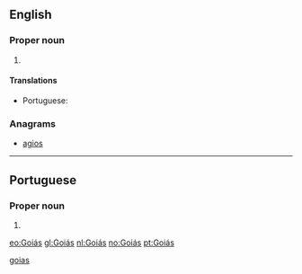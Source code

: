 ==English==
{{wikipedia}}

===Proper noun===
{{en-proper noun}}

# {{place:Brazil/state|en|capital=Goiânia|region=Center-West Region}}

====Translations====
{{trans-top|state in central-western Brazil}}
* Portuguese: {{t|pt|Goiás|m}}
{{trans-mid}}
{{trans-bottom}}

===Anagrams===
* [[agios#English|agios]] 

[[Category:English terms spelled with Á|goias]]

----

==Portuguese==

===Proper noun===
{{pt-proper noun}}

# {{place:Brazil/state|pt|capital=Goiânia|region=Center-West Region}}

[[eo:Goiás]]
[[gl:Goiás]]
[[nl:Goiás]]
[[no:Goiás]]
[[pt:Goiás]]